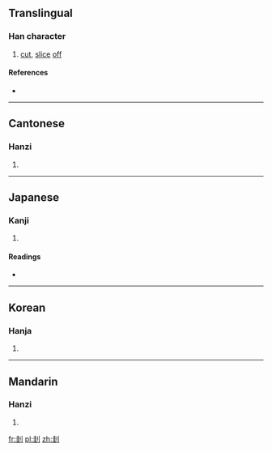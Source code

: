 ==Translingual==

===Han character===
{{Han char|rn=18|rad=刀|as=06|sn=8|four=4210<sub>0</sub>|canj=土土中弓 (GGLN)|ids=⿰[[圭]][[刂]]}}

# [[cut]], [[slice]] [[off]]

====References====
* {{Han ref|kx=0138.410|dkj=01955|dj=0315.050|hdz=10332.120|uh=5232|ud=21042|bh=CBD1|bd=52177}}

----

==Cantonese==

===Hanzi===
{{yue-hanzi|jyut=[[gwai1]]|y=gwai1}}

# {{defn|lang=yue|sort=刀06}}

----

==Japanese==

===Kanji===
{{ja-kanji|grade=|rs=刀06}}

# {{defn|lang=ja|sort=刀06}}

====Readings====
* {{ja-readings|on=[[けい]] (kei), [[け]] (ke)|kun=[[さす]] (sasu), [[さく]] (saku), [[えぐる]] (eguru), [[ころす]] (korosu)}}

----

==Korean==

===Hanja===
{{ko-hanja|hangeul=규|rv=gyu|mr=kyu|y=kyu}}

# {{defn|lang=ko|sort=刀06}}

----

==Mandarin==

===Hanzi===
{{cmn-hanzi|pin=[[kuī]] ([[kui1]]), [[shuà]] ([[shua4]])|wg=k'uei<sup>1</sup>, shua<sup>4</sup>}}

# {{defn|lang=cmn|sort=刀06}}

[[fr:刲]]
[[pl:刲]]
[[zh:刲]]
